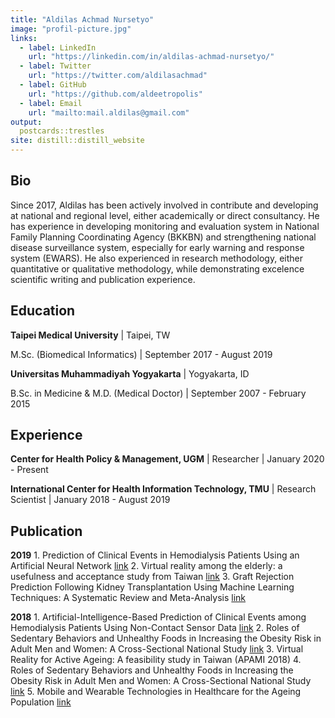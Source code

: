 ```yaml
---
title: "Aldilas Achmad Nursetyo"
image: "profil-picture.jpg"
links:
  - label: LinkedIn
    url: "https://linkedin.com/in/aldilas-achmad-nursetyo/"
  - label: Twitter
    url: "https://twitter.com/aldilasachmad"
  - label: GitHub
    url: "https://github.com/aldeetropolis"
  - label: Email
    url: "mailto:mail.aldilas@gmail.com"
output:
  postcards::trestles
site: distill::distill_website
---
```

 
## Bio

Since 2017, Aldilas has been actively involved in contribute and developing at national and regional level, either academically or direct consultancy. He has experience in developing monitoring and evaluation system in National Family Planning Coordinating Agency (BKKBN) and strengthening national disease surveillance system, especially for early warning and response system (EWARS). He also experienced in research methodology, either quantitative or qualitative methodology, while demonstrating excelence scientific writing and publication experience.

## Education

**Taipei Medical University** | Taipei, TW

M.Sc. (Biomedical Informatics) | September 2017 - August 2019

**Universitas Muhammadiyah Yogyakarta** | Yogyakarta, ID

B.Sc. in Medicine & M.D. (Medical Doctor) | September 2007 - February 2015

## Experience

**Center for Health Policy & Management, UGM** | Researcher | January 2020 - Present

**International Center for Health Information Technology, TMU** | Research Scientist | January 2018 - August 2019

## Publication

**2019**
1. Prediction of Clinical Events in Hemodialysis Patients Using an Artificial Neural Network [link](https://doi.org/10.3233/shti190539)
2. Virtual reality among the elderly: a usefulness and acceptance study from Taiwan [link](https://doi.org/10.1186/s12877-019-1218-8)
3. Graft Rejection Prediction Following Kidney Transplantation Using Machine Learning Techniques: A Systematic Review and Meta-Analysis [link](https://doi.org/10.3233/shti190173)

**2018**
1. Artificial-Intelligence-Based Prediction of Clinical Events among Hemodialysis Patients Using Non-Contact Sensor Data [link](https://doi.org/10.3390/s18092833)
2. Roles of Sedentary Behaviors and Unhealthy Foods in Increasing the Obesity Risk in Adult Men and Women: A Cross-Sectional National Study [link](https://doi.org/10.3390/nu10060704)
3. Virtual Reality for Active Ageing: A feasibility study in Taiwan (APAMI 2018)
4. Roles of Sedentary Behaviors and Unhealthy Foods in Increasing the Obesity Risk in Adult Men and Women: A Cross-Sectional National Study [link](https://doi.org/10.3390/nu10060704)
5. Mobile and Wearable Technologies in Healthcare for the Ageing Population [link](https://doi.org/10.1016/j.cmpb.2018.04.026)
